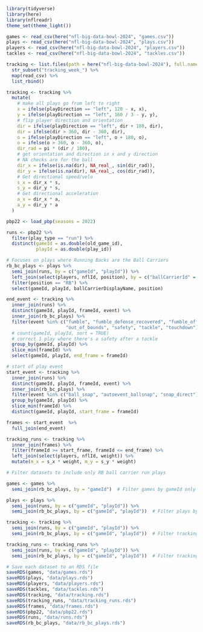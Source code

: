 ```{r}
library(tidyverse)
library(here)
library(nflreadr)
theme_set(theme_light())
```

```{r}
games <- read_csv(here("nfl-big-data-bowl-2024", "games.csv"))
plays <- read_csv(here("nfl-big-data-bowl-2024", "plays.csv"))
players <- read_csv(here("nfl-big-data-bowl-2024", "players.csv"))
tackles <- read_csv(here("nfl-big-data-bowl-2024", "tackles.csv"))

tracking <- list.files(path = here("nfl-big-data-bowl-2024"), full.names = TRUE) %>% 
  str_subset("tracking_week_") %>% 
  map(read_csv) %>% 
  list_rbind()
```

```{r}
tracking <- tracking %>%
  mutate(
    # make all plays go from left to right
    x = ifelse(playDirection == "left", 120 - x, x),
    y = ifelse(playDirection == "left", 160 / 3 - y, y),
    # flip player direction and orientation
    dir = ifelse(playDirection == "left", dir + 180, dir),
    dir = ifelse(dir > 360, dir - 360, dir),
    o = ifelse(playDirection == "left", o + 180, o),
    o = ifelse(o > 360, o - 360, o),
    dir_rad = pi * (dir / 180),
    # get orientation and direction in x and y direction
    # NA checks are for the ball
    dir_x = ifelse(is.na(dir), NA_real_, sin(dir_rad)),
    dir_y = ifelse(is.na(dir), NA_real_, cos(dir_rad)),
    # Get directional speed/velo
    s_x = dir_x * s,
    s_y = dir_y * s,
    # Get directional acceleration
    a_x = dir_x * a,
    a_y = dir_y * a
  )
```

```{r}
pbp22 <- load_pbp(seasons = 2022)
```

```{r}
runs <- pbp22 %>% 
  filter(play_type == "run") %>% 
  distinct(gameId = as.double(old_game_id), 
           playId = as.double(play_id))

# Focuses on plays where Running Backs are the Ball Carriers
rb_bc_plays <- plays %>% 
  semi_join(runs, by = c("gameId", "playId")) %>% 
  left_join(select(players, nflId, position), by = c("ballCarrierId" = "nflId")) %>% 
  filter(position == "RB") %>% 
  select(gameId, playId, ballCarrierDisplayName, position)
```

```{r}
end_event <- tracking %>% 
  inner_join(runs) %>% 
  distinct(gameId, playId, frameId, event) %>% 
  inner_join(rb_bc_plays) %>% 
  filter(event %in% c("fumble", "fumble_defense_recovered", "fumble_offense_recovered",
                      "out_of_bounds", "safety", "tackle", "touchdown")) %>%
  # count(gameId, playId, sort = TRUE)
  # correct 1 play where there's a safety after a tackle
  group_by(gameId, playId) %>% 
  slice_min(frameId) %>% 
  select(gameId, playId, end_frame = frameId)

# start of play event
start_event <- tracking %>% 
  inner_join(runs) %>% 
  distinct(gameId, playId, frameId, event) %>% 
  inner_join(rb_bc_plays) %>% 
  filter(event %in% c("ball_snap", "autoevent_ballsnap", "snap_direct")) %>% 
  group_by(gameId, playId) %>% 
  slice_min(frameId) %>% 
  distinct(gameId, playId, start_frame = frameId)

frames <- start_event  %>%
  full_join(end_event)
```

```{r}
tracking_runs <- tracking %>% 
  inner_join(frames) %>% 
  filter(frameId >= start_frame, frameId <= end_frame) %>% 
  left_join(select(players, nflId, weight)) %>% 
  mutate(m_x = s_x * weight, m_y = s_y * weight)
```

```{r}
# Filter datasets to include only RB ball carrier run plays 

games <- games %>%
  semi_join(rb_bc_plays, by = "gameId")  # Filter games by gameId only

plays <- plays %>%
  semi_join(runs, by = c("gameId", "playId")) %>%
  semi_join(rb_bc_plays, by = c("gameId", "playId"))  # Filter plays by both gameId and playId

tracking <- tracking %>%
  semi_join(runs, by = c("gameId", "playId")) %>%
  semi_join(rb_bc_plays, by = c("gameId", "playId"))  # Filter tracking data by both gameId and playId

tracking_runs <- tracking_runs %>%
  semi_join(runs, by = c("gameId", "playId")) %>%
  semi_join(rb_bc_plays, by = c("gameId", "playId"))  # Filter tracking runs data 
```

```{r}
# Save each dataset to an RDS file
saveRDS(games, "data/games.rds")
saveRDS(plays, "data/plays.rds")
saveRDS(players, "data/players.rds")
saveRDS(tackles, "data/tackles.rds")
saveRDS(tracking, "data/tracking.rds")
saveRDS(tracking_runs, "data/tracking_runs.rds")
saveRDS(frames, "data/frames.rds")
saveRDS(pbp22, "data/pbp22.rds")
saveRDS(runs, "data/runs.rds")
saveRDS(rb_bc_plays, "data/rb_bc_plays.rds")
```
